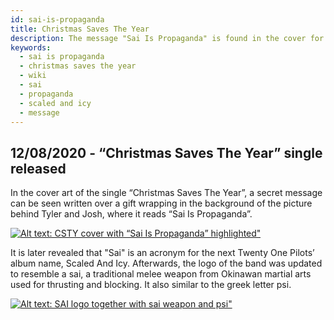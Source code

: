 ```yaml
---
id: sai-is-propaganda
title: Christmas Saves The Year
description: The message "Sai Is Propaganda" is found in the cover for Christmas Saves The Year, teasing the next era.
keywords:
  - sai is propaganda
  - christmas saves the year
  - wiki
  - sai
  - propaganda
  - scaled and icy
  - message
---
```


## 12/08/2020 - “Christmas Saves The Year” single released

In the cover art of the single “Christmas Saves The Year”, a secret message can be seen written over a gift wrapping in the background of the picture behind Tyler and Josh, where it reads “Sai Is Propaganda”.

[![Alt text: CSTY cover with “Sai Is Propaganda” highlighted"](./assets/saipropaganda.png)](./assets/saipropaganda.png)


It is later revealed that "Sai" is an acronym for the next Twenty One Pilots’ album name, Scaled And Icy. Afterwards, the logo of the band was updated to resemble a sai, a traditional melee weapon from Okinawan martial arts used for thrusting and blocking. It also similar to the greek letter psi. 

[![Alt text: SAI logo together with sai weapon and psi"](./assets/sailogos.png)](./assets/sailogos.png)